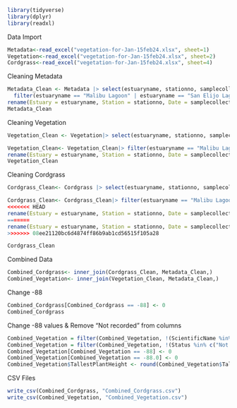 ```r
library(tidyverse)
library(dplyr)
library(readxl)
```

Data Import

```r
Metadata<-read_excel("vegetation-for-Jan-15feb24.xlsx", sheet=1)
Vegetation<-read_excel("vegetation-for-Jan-15feb24.xlsx", sheet=2)
Cordgrass<-read_excel("vegetation-for-Jan-15feb24.xlsx", sheet=4)
```

Cleaning Metadata

```r
Metadata_Clean <- Metadata |> select(estuaryname, stationno, samplecollectiondate, tide, transectreplicate, habitat, method, plotreplicate, vegetated_cover, non_vegetated_cover) |>
  filter(estuaryname == "Malibu Lagoon" | estuaryname == "San Elijo Lagoon" | estuaryname == "Batiquitos Lagoon" | estuaryname == "Goleta Slough" |estuaryname == "Newport Bay" | estuaryname == "Ventura River") |>
rename(Estuary = estuaryname, Station = stationno, Date = samplecollectiondate, Tide = tide, Transect = transectreplicate, Habitat = habitat, Method = method, Quadrat = plotreplicate, VegetatedCover = vegetated_cover, NonVegetatedCover = non_vegetated_cover)
Metadata_Clean
```

Cleaning Vegetation

```r
Vegetation_Clean <- Vegetation|> select(estuaryname, stationno, samplecollectiondate, transectreplicate, habitat, method, plotreplicate, scientificname, commonname, status, estimatedcover, tallestplantheight_cm) 
```

```r
Vegetation_Clean<- Vegetation_Clean|> filter(estuaryname == "Malibu Lagoon" | estuaryname == "San Elijo Lagoon" | estuaryname == "Batiquitos Lagoon" | estuaryname == "Goleta Slough" |estuaryname == "Newport Bay" | estuaryname == "Ventura River" ) |>
rename(Estuary = estuaryname, Station = stationno, Date = samplecollectiondate, Transect = transectreplicate, Habitat = habitat, Method = method, Quadrat = plotreplicate, ScientificName = scientificname, CommonName = commonname, Status = status, EstimatedCover = estimatedcover, TallestPlantHeight = tallestplantheight_cm)
Vegetation_Clean
```

Cleaning Cordgrass

```r
Cordgrass_Clean<- Cordgrass |> select(estuaryname, stationno, samplecollectiondate, transectreplicate, habitat, method, plotreplicate, live_dead, total_stems, plantheight_replicate, plantheight_cm) 
```

```r
Cordgrass_Clean<- Cordgrass_Clean|> filter(estuaryname == "Malibu Lagoon" | estuaryname == "San Elijo Lagoon" | estuaryname == "Batiquitos Lagoon" | estuaryname == "Goleta Slough" |estuaryname == "Newport Bay" | estuaryname == "Ventura River" ) |>
<<<<<<< HEAD
rename(Estuary = estuaryname, Station = stationno, Date = samplecollectiondate, Transect = transectreplicate, Habitat = habitat, Method = method, Quadrat = plotreplicate, Abundance = total_stems,PlantHeightReplicate = plantheight_replicate,LiveOrDead = live_dead, PlantHeight = plantheight_cm)
=======
rename(Estuary = estuaryname, Station = stationno, Date = samplecollectiondate, Transect = transectreplicate, Habitat = habitat, Method = method, Quadrat = plotreplicate, Abundance = total_stems,PlantHeightReplicate = plantheight_replicate, PlantHeight=plantheight_cm, LiveOrDead = live_dead,)
>>>>>>> 08ee21120bc6d4874ff86b9ab1cd56515f105a28

Cordgrass_Clean
```

Combined Data

```r
Combined_Cordgrass<- inner_join(Cordgrass_Clean, Metadata_Clean,)
Combined_Vegetation<- inner_join(Vegetation_Clean, Metadata_Clean,)
```

Change -88

```r
Combined_Cordgrass[Combined_Cordgrass == -88] <- 0
Combined_Cordgrass
```

Change -88 values & Remove "Not recorded" from columns

```r
Combined_Vegetation = filter(Combined_Vegetation, !(ScientificName %in% c("Not recorded", "unknown plant")))
Combined_Vegetation = filter(Combined_Vegetation, !(Status %in% c("Not recorded")))
Combined_Vegetation[Combined_Vegetation == -88] <- 0
Combined_Vegetation[Combined_Vegetation == -88.0] <- 0
Combined_Vegetation$TallestPlantHeight <- round(Combined_Vegetation$TallestPlantHeight)
```

CSV Files

```r
write_csv(Combined_Cordgrass, "Combined_Cordgrass.csv")
write_csv(Combined_Vegetation, "Combined_Vegetation.csv")
```
